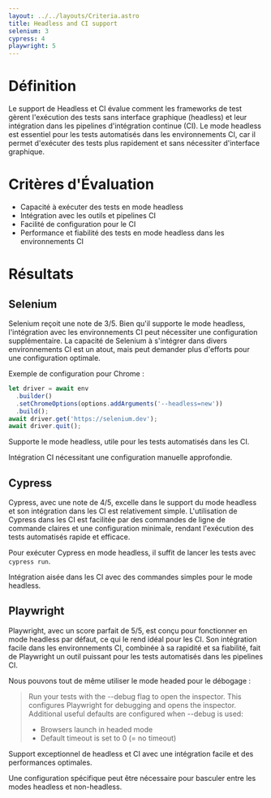 ```yaml
---
layout: ../../layouts/Criteria.astro
title: Headless and CI support
selenium: 3
cypress: 4
playwright: 5
---
```



# Définition

Le support de Headless et CI évalue comment les frameworks de test gèrent l'exécution des tests sans interface graphique (headless) et leur intégration dans les pipelines d'intégration continue (CI). Le mode headless est essentiel pour les tests automatisés dans les environnements CI, car il permet d'exécuter des tests plus rapidement et sans nécessiter d'interface graphique.

# Critères d'Évaluation

- Capacité à exécuter des tests en mode headless
- Intégration avec les outils et pipelines CI
- Facilité de configuration pour le CI
- Performance et fiabilité des tests en mode headless dans les environnements CI

# Résultats

## Selenium

Selenium reçoit une note de 3/5. Bien qu'il supporte le mode headless, l'intégration avec les environnements CI peut nécessiter une configuration supplémentaire. La capacité de Selenium à s'intégrer dans divers environnements CI est un atout, mais peut demander plus d'efforts pour une configuration optimale.

Exemple de configuration pour Chrome :

```js
let driver = await env
  .builder()
  .setChromeOptions(options.addArguments('--headless=new'))
  .build();
await driver.get('https://selenium.dev');
await driver.quit();
```

<ThumbUpAlert>
  <p>Supporte le mode headless, utile pour les tests automatisés dans les CI.</p>
</ThumbUpAlert>

<ThumbDownAlert>
  <p>Intégration CI nécessitant une configuration manuelle approfondie.</p>
</ThumbDownAlert>

## Cypress

Cypress, avec une note de 4/5, excelle dans le support du mode headless et son intégration dans les CI est relativement simple. L'utilisation de Cypress dans les CI est facilitée par des commandes de ligne de commande claires et une configuration minimale, rendant l'exécution des tests automatisés rapide et efficace.

Pour exécuter Cypress en mode headless, il suffit de lancer les tests avec `cypress run`.

<ThumbUpAlert>
  <p>Intégration aisée dans les CI avec des commandes simples pour le mode headless.</p>
</ThumbUpAlert>

## Playwright

Playwright, avec un score parfait de 5/5, est conçu pour fonctionner en mode headless par défaut, ce qui le rend idéal pour les CI. Son intégration facile dans les environnements CI, combinée à sa rapidité et sa fiabilité, fait de Playwright un outil puissant pour les tests automatisés dans les pipelines CI.

Nous pouvons tout de même utiliser le mode headed pour le débogage :

> Run your tests with the --debug flag to open the inspector. This configures Playwright for debugging and opens the inspector. Additional useful defaults are configured when --debug is used:
>
> - Browsers launch in headed mode
> - Default timeout is set to 0 (= no timeout)

<ThumbUpAlert>
  <p>Support exceptionnel de headless et CI avec une intégration facile et des performances optimales.</p>
</ThumbUpAlert>

<ThumbDownAlert>
  <p>Une configuration spécifique peut être nécessaire pour basculer entre les modes headless et non-headless.</p>
</ThumbDownAlert>
